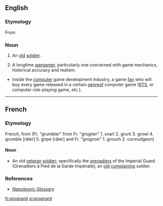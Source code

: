 ==English==

===Etymology===
From {{etyl|fr|en}} {{term|grognard||lang=fr|old soldier}}

===Noun===
{{en-noun}}

# An [[old]] [[soldier]].
# {{games|slang}} A longtime [[wargamer]], particularly one concerned with game mechanics, historical accuracy and realism.
* {{computer|games|slang}} Inside the [[computer]] game development industry, a game [[fan]] who will buy every game released in a certain [[genre ]]of computer game ([[RTS]], or computer role-playing game, etc.). 

----

==French==

===Etymology===
French, from (Fr. "grumbler" from Fr. "grogner" 1. snarl 2. grunt 3. growl 4. grumble [râler] 5. gripe [râler] and Fr. "grognon" 1. grouch 2. curmudgeon)

====Noun====
{{fr-noun|m}}

* An old [[veteran]] [[soldier]]; specifically the [[grenadiers]] of the Imperial Guard (Grenadiers à Pied de la Garde Impériale); an [[old]] [[complaining]] soldier. 

===References===
* ''[http://www.napoleonguide.com/glossary.htm Napoleonic Glossary]''

[[fr:grognard]]
[[vi:grognard]]